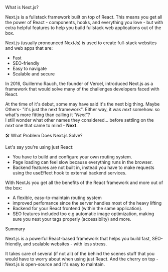 
<MainHeading> What is Next.js?</MainHeading>

Next.js is a fullstack framework built on top of React.
This means you get all the power of React - components, hooks,
and everything you love - but with extra helpful features to help you
build fullstack web applications out of the box.

Next.js (usually pronounced NextJs) is used to create full-stack websites and web apps that are:
+ Fast
+ SEO-friendly
+ Easy to navigate
+ Scalable and secure

<Info>

In 2016, Guillermo Rauch, the founder of Vercel, introduced Next.js as 
a framework that would solve many of the challenges developers faced
with React.

</Info>

<Pun>

At the time of it's debut, some may have said it's the next big thing. Maybe Others- "it's just the next
framework". Either way, it was <em>next</em> somehow. so what's more fitting
than calling it <em>"Next"</em>? <br/>
I still wonder what other names they considered... before settling on
the <em>next</em> one that came to mind - <strong>Next</strong>.

</Pun>

<MyH2>🛠️ What Problem Does Next.js Solve?</MyH2>

Let's say you're using just React:
+ You have to build and configure your own routing system.
+ Page loading can feel slow because everything runs in the browser.
+ Backend features are not built in, instead you have to make requests using 
the useEffect hook to external backend services.

With NextJs you get all the benefits of the React framework and more out of the box:
+ A flexible, easy-to-maintain routing system
+ improved perfomance since the server handles most of the heavy lifting
+ Backend for your React frontend (within the same application). 
+ SEO features included too e.g automatic image optimization, making sure you nest your tags properly (accessibilty) and more.

<MyH2>Summary</MyH2>

Next.js is a powerful React-based framework that helps you build fast,
SEO-friendly, and scalable websites - with less stress.

It takes care of several (if not all) of the behind the scenes stuff that you would 
have to worry about when using just React. And the cherry on top - Next.js is open-source and it's easy to maintain.

